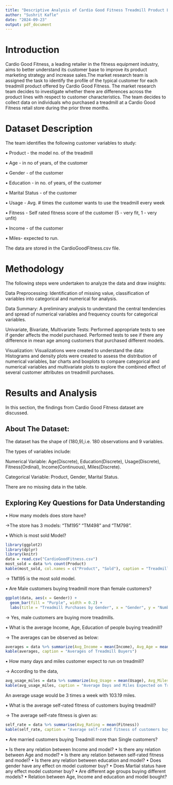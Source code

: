 ```yaml
---
title: "Descriptive Analysis of Cardio Good Fitness Treadmill Product Lines"
author: "Sushrit Kafle"
date: "2024-09-23"
output: pdf_document
---
```

# Introduction
Cardio Good Fitness, a leading retailer in the fitness equipment industry, aims to better understand its customer base to improve its product marketing strategy and increase sales.The market research team is assigned the task to identify the profile of the typical customer for each treadmill product offered by Cardio Good Fitness. The market research team decides to investigate whether there are differences across the product lines with respect to customer characteristics. The team decides to collect data on individuals who purchased a treadmill at a Cardio Good Fitness retail store during the prior three months.

# Dataset Description
The team identifies the following customer variables to study: 

• Product - the model no. of the treadmill

• Age - in no of years, of the customer

• Gender - of the customer

• Education - in no. of years, of the customer

• Marital Status - of the customer

• Usage - Avg. # times the customer wants to use the treadmill every week

• Fitness - Self rated fitness score of the customer (5 - very fit, 1 - very unfit)

• Income - of the customer

• Miles- expected to run.

The data are stored in the CardioGoodFitness.csv file. 

# Methodology
The following steps were undertaken to analyze the data and draw insights:

Data Preprocessing: Identification of missing value, classification of variables into categorical and numerical for analysis.

Data Summary: A preliminary analysis to understand the central tendencies and spread of numerical variables and frequency counts for categorical variables. 

Univariate, Bivariate, Multivariate Tests: Performed appropriate tests to see if gender affects the model purchased. Performed tests to see if there any difference in mean age among customers that purchased different models.

Visualization: Visualizations were created to understand the data:
Histograms and density plots were created to assess the distribution of numerical variables, bar charts and boxplots to compare categorical and numerical variables and multivariate plots to explore the combined effect of several customer attributes on treadmill purchases.

# Results and Analysis
In this section, the findings from Cardio Good Fitness dataset are discussed.

## About The Dataset:
The dataset has the shape of (180,9),i.e. 180 observations and 9 variables. 

The types of variables include:

Numerical Variable: Age(Discrete), Education(Discrete), Usage(Discrete), Fitness(Ordinal), Income(Continuous), Miles(Discrete).

Categorical Variable: Product, Gender, Marital Status.

There are no missing data in the table. 

## Exploring Key Questions for Data Understanding
• How many models does store have?

->The store has 3 models: "TM195" "TM498" and "TM798".

• Which is most sold Model?
```r
library(ggplot2)
library(dplyr)
library(knitr)
data = read.csv("CardioGoodFitness.csv")
most_sold = data %>% count(Product)
kable(most_sold, col.names = c("Product", "Sold"), caption = "Treadmill Model Sales")
```

-> TM195 is the most sold model.

• Are Male customers buying treadmill more than female customers?

```r
ggplot(data, aes(x = Gender)) +
  geom_bar(fill = "Purple", width = 0.2) +
  labs(title = "Treadmill Purchases by Gender", x = "Gender", y = "Number of Customers") 
```
-> Yes, male customers are buying more treadmills.

• What is the average Income, Age, Education of people buying treadmill?

-> The averages can be observed as below:
```r
averages = data %>% summarize(Avg_Income = mean(Income), Avg_Age = mean(Age), Avg_Education = mean(Education))
kable(averages, caption = "Averages of Treadmill Buyers")
```

• How many days and miles customer expect to run on treadmill?

-> According to the data, 
```r
avg_usage_miles = data %>% summarize(Avg_Usage = mean(Usage), Avg_Miles = mean(Miles))
kable(avg_usage_miles, caption = "Average Days and Miles Expected on Treadmill")
```

An average usage would be 3 times a week with 103.19 miles.

• What is the average self-rated fitness of customers buying treadmill?

-> The average self-rate fitness is given as:

```r
self_rate = data %>% summarise(Avg_Rating = mean(Fitness))
kable(self_rate, caption = "Average self-rated fitness of customers buying treadmill")
```

• Are married customers buying Treadmill more than Single customers?

• Is there any relation between Income and model?
• Is there any relation between Age and model?
• Is there any relation between self-rated fitness and model?
• Is there any relation between education and model?
• Does gender have any effect on model customer buy?
• Does Martial status have any effect model customer buy?
• Are different age groups buying different models?
• Relation between Age, Income and education and model bought?


